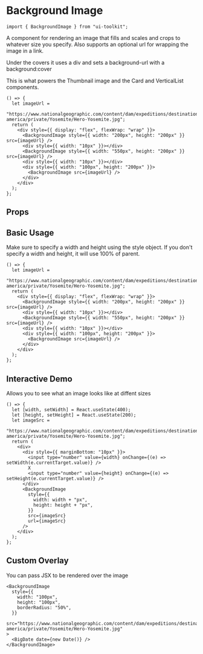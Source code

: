 
# Background Image

```tsx
import { BackgroundImage } from "ui-toolkit";
```

A component for rendering an image that fills and scales and crops to whatever size you specify. Also supports an optional url for wrapping the image in a link.

Under the covers it uses a div and sets a background-url with a background:cover

This is what powers the Thumbnail image and the Card and VerticalList components.

```tsx live=true
() => {
  let imageUrl =
    "https://www.nationalgeographic.com/content/dam/expeditions/destinations/north-america/private/Yosemite/Hero-Yosemite.jpg";
  return (
    <div style={{ display: "flex", flexWrap: "wrap" }}>
      <BackgroundImage style={{ width: "200px", height: "200px" }} src={imageUrl} />
      <div style={{ width: "10px" }}></div>
      <BackgroundImage style={{ width: "550px", height: "200px" }} src={imageUrl} />
      <div style={{ width: "10px" }}></div>
      <div style={{ width: "100px", height: "200px" }}>
        <BackgroundImage src={imageUrl} />
      </div>
    </div>
  );
};
```

## Props

<PropsTable name="BackgroundImageProps" />

## Basic Usage

Make sure to specify a width and height using the style object. If you don't specify a width and height, it will use 100% of parent.

```tsx live=true
() => {
  let imageUrl =
    "https://www.nationalgeographic.com/content/dam/expeditions/destinations/north-america/private/Yosemite/Hero-Yosemite.jpg";
  return (
    <div style={{ display: "flex", flexWrap: "wrap" }}>
      <BackgroundImage style={{ width: "200px", height: "200px" }} src={imageUrl} />
      <div style={{ width: "10px" }}></div>
      <BackgroundImage style={{ width: "550px", height: "200px" }} src={imageUrl} />
      <div style={{ width: "10px" }}></div>
      <div style={{ width: "100px", height: "200px" }}>
        <BackgroundImage src={imageUrl} />
      </div>
    </div>
  );
};
```

## Interactive Demo

Allows you to see what an image looks like at diffent sizes

```tsx live=true
() => {
  let [width, setWidth] = React.useState(400);
  let [height, setHeight] = React.useState(200);
  let imageSrc =
    "https://www.nationalgeographic.com/content/dam/expeditions/destinations/north-america/private/Yosemite/Hero-Yosemite.jpg";
  return (
    <div>
      <div style={{ marginBottom: "10px" }}>
        <input type="number" value={width} onChange={(e) => setWidth(e.currentTarget.value)} />
        X
        <input type="number" value={height} onChange={(e) => setHeight(e.currentTarget.value)} />
      </div>
      <BackgroundImage
        style={{
          width: width + "px",
          height: height + "px",
        }}
        src={imageSrc}
        url={imageSrc}
      />
    </div>
  );
};
```

## Custom Overlay

You can pass JSX to be rendered over the image

```tsx live=true
<BackgroundImage
  style={{
    width: "100px",
    height: "100px",
    borderRadius: "50%",
  }}
  src="https://www.nationalgeographic.com/content/dam/expeditions/destinations/north-america/private/Yosemite/Hero-Yosemite.jpg"
>
  <BigDate date={new Date()} />
</BackgroundImage>
```
